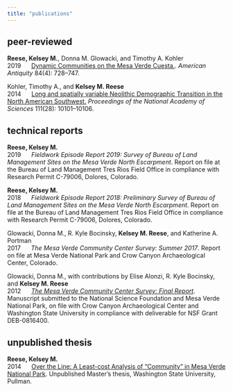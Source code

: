 ```yaml
---
title: "publications"
---
```


## peer-reviewed
**Reese, Kelsey M.**, Donna M. Glowacki, and Timothy A. Kohler   
2019&nbsp;&nbsp;&nbsp;&nbsp;&nbsp;&nbsp;<a href="https://kmreese-io.github.io/Documents/Reese_et_al_2019.pdf" target="_blank">Dynamic Communities on the Mesa Verde Cuesta.</a>. *American Antiquity* 84(4): 728--747.

Kohler, Timothy A., and **Kelsey M. Reese**   
2014&nbsp;&nbsp;&nbsp;&nbsp;&nbsp;&nbsp;<a href="https://kmreese-io.github.io/Documents/Kohler_and_Reese_2014.pdf" target="_blank">Long and spatially variable Neolithic Demographic Transition in the North American Southwest.</a> *Proceedings of the National Academy of Sciences* 111(28): 10101--10106.

## technical reports
**Reese, Kelsey M.**  
2019&nbsp;&nbsp;&nbsp;&nbsp;&nbsp;&nbsp;*Fieldwork Episode Report 2019: Survey of Bureau of Land Management Sites on the Mesa Verde North Escarpment*. Report on file at the Bureau of Land Management Tres Rios Field Office in compliance with Research Permit C-79006, Dolores, Colorado.

**Reese, Kelsey M.**  
2018&nbsp;&nbsp;&nbsp;&nbsp;&nbsp;&nbsp;*Fieldwork Episode Report 2018: Preliminary Survey of Bureau of Land Management Sites on the Mesa Verde North Escarpment*. Report on file at the Bureau of Land Management Tres Rios Field Office in compliance with Research Permit C-79006, Dolores, Colorado.

Glowacki, Donna M., R. Kyle Bocinsky, **Kelsey M. Reese**, and Katherine A. Portman  
2017&nbsp;&nbsp;&nbsp;&nbsp;&nbsp;&nbsp;*The Mesa Verde Community Center Survey: Summer 2017*. Report on file at Mesa Verde National Park and Crow Canyon Archaeological Center, Colorado.
  
Glowacki, Donna M., with contributions by Elise Alonzi, R. Kyle Bocinsky, and **Kelsey M. Reese**   
2012&nbsp;&nbsp;&nbsp;&nbsp;&nbsp;&nbsp;[*The Mesa Verde Community Center Survey: Final Report*](http://village.anth.wsu.edu/sites/village.anth.wsu.edu/files/publications/FINAL_REPORT_VEP_2012_noUTMs.pdf). Manuscript submitted to the National Science Foundation and Mesa Verde National Park, on file with Crow Canyon Archaeological Center and Washington State University in compliance with deliverable for NSF Grant DEB-0816400.

## unpublished thesis
**Reese, Kelsey M.**   
2014&nbsp;&nbsp;&nbsp;&nbsp;&nbsp;&nbsp;[Over the Line: A Least-cost Analysis of "Community" in Mesa Verde National Park](http://www.dissertations.wsu.edu/Thesis/Spring2014/k_reese_042914.pdf). Unpublished Master's thesis, Washington State University, Pullman.